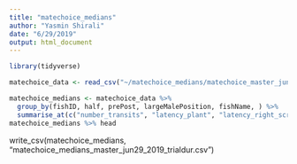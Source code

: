 ```yaml
---
title: "matechoice_medians"
author: "Yasmin Shirali"
date: "6/29/2019"
output: html_document
---
```


```r
library(tidyverse)
```

```r
matechoice_data <- read_csv("~/matechoice_medians/matechoice_master_jun29_2019.csv")
```



```r
matechoice_medians <- matechoice_data %>%
  group_by(fishID, half, prePost, largeMalePosition, fishName, ) %>%
  summarise_at(c("number_transits", "latency_plant", "latency_right_screen", "latency_left_screen", "center", "left screen", "left side", "plant", "right screen", "right side", "latency_plant_1", "latency_right_screen_1", "latency_left_screen_1", "trial duration"), median)
matechoice_medians %>% head
```

write_csv(matechoice_medians, "matechoice_medians_master_jun29_2019_trialdur.csv")